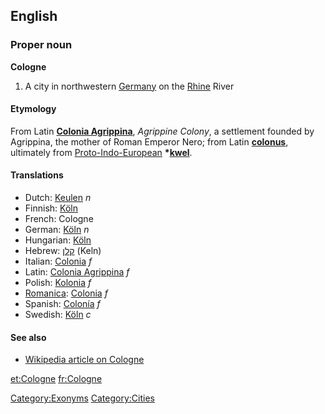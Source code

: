 ==English==
===Proper noun===
'''Cologne'''

#A city in northwestern [[Germany]] on the [[Rhine]] River

====Etymology====
From Latin '''[[Colonia Agrippina]]''', ''Agrippine Colony'', a settlement founded by Agrippina, the mother of Roman Emperor Nero; from Latin '''[[colonus]]''', ultimately from [[Proto-Indo-European]] '''*[[kwel]]'''.

====Translations====
*Dutch: [[Keulen]] ''n''
*Finnish: [[Köln]]
*French: Cologne
*German: [[Köln]] ''n''
*Hungarian: [[Köln]]
*Hebrew: [[קלן]] (Keln)
*Italian: [[Colonia]] ''f''
*Latin: [[Colonia Agrippina]] ''f''
*Polish: [[Kolonia]] ''f''
*[[Romanica]]: [[Colonia]] ''f''
*Spanish: [[Colonía]] ''f''
*Swedish: [[Köln]] ''c''

====See also====
*[[w:Cologne|Wikipedia article on Cologne]]


[[Category:Exonyms]]
[[Category:Cities]]

[[et:Cologne]]
[[fr:Cologne]]